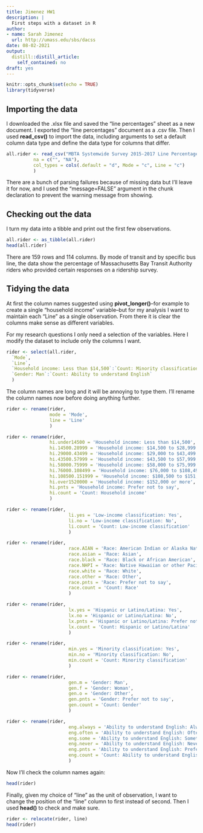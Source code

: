 ```yaml
---
title: Jimenez HW1
description: |
  First steps with a dataset in R
author:
- name: Sarah Jimenez
  url: http://umass.edu/sbs/dacss
date: 08-02-2021
output:
  distill::distill_article:
    self_contained: no
draft: yes
---
```


```r
knitr::opts_chunk$set(echo = TRUE)
library(tidyverse)
```

## Importing the data
I downloaded the .xlsx file and saved the "line percentages" sheet as a new document. I exported the "line percentages" document as a .csv file. Then I used **read_csv()** to import the data, including arguments to set a default column data type and define the data type for columns that differ.  

``` r
all.rider <- read_csv("MBTA Systemwide Survey 2015-2017 Line Percentages.csv",
          na = c("", "NA"),
          col_types = cols(.default = "d", Mode = "c", Line = "c")
          )
```

There are a bunch of parsing failures because of missing data but I'll leave it for now, and I used the "message=FALSE" argument in the chunk declaration to prevent the warning message from showing. 

## Checking out the data

I turn my data into a tibble and print out the first few observations. 

```r
all.rider <- as_tibble(all.rider)
head(all.rider)
```

There are 159 rows and 114 columns. By mode of transit and by specific bus line, the data show the percentage of Massachusetts Bay Transit Authority riders who provided certain responses on a ridership survey. 

## Tidying the data

At first the column names suggested using **pivot_longer()**--for example to create a single "household income" variable--but for my analysis I want to maintain each "Line" as a single observation. From there it is clear the columns make sense as different variables.

For my research questions I only need a selection of the variables. Here I modify the dataset to include only the columns I want. 

```r
rider <- select(all.rider,
  `Mode`,
  `Line`,
  `Household income: Less than $14,500`:`Count: Minority classification`,
  `Gender: Man`:`Count: Ability to understand English`
  )
```

The column names are long and it will be annoying to type them. I'll rename the column names now before doing anything further. 

```r
rider <- rename(rider,
                mode = 'Mode',
                line = 'Line'
                )

rider <- rename(rider,
                hi.under14500 = 'Household income: Less than $14,500',
                hi.14500.28999 = 'Household income: $14,500 to $28,999',
                hi.29000.43499 = 'Household income: $29,000 to $43,499',
                hi.43500.57999 = 'Household income: $43,500 to $57,999',
                hi.58000.75999 = 'Household income: $58,000 to $75,999',
                hi.76000.108499 = 'Household income: $76,000 to $108,499',
                hi.108500.151999 = 'Household income: $108,500 to $151,999',
                hi.over1520000 = 'Household income: $152,000 or more',
                hi.pnts = 'Household income: Prefer not to say',
                hi.count = 'Count: Household income'
                )

rider <- rename(rider,
                       li.yes = 'Low-income classification: Yes',
                       li.no = 'Low-income classification: No',
                       li.count = 'Count: Low-income classification'
                       )

rider <- rename(rider,
                       race.AIAN = 'Race: American Indian or Alaska Native',
                       race.asian = 'Race: Asian',
                       race.black = 'Race: Black or African American',
                       race.NHPI = 'Race: Native Hawaiian or other Pacific Islander',
                       race.white = 'Race: White',
                       race.other = 'Race: Other',
                       race.pnts = 'Race: Prefer not to say',
                       race.count = 'Count: Race'
                       )

rider <- rename(rider,
                       lx.yes = 'Hispanic or Latino/Latina: Yes',
                       lx.no = 'Hispanic or Latino/Latina: No',
                       lx.pnts = 'Hispanic or Latino/Latina: Prefer not to say',
                       lx.count = 'Count: Hispanic or Latino/Latina'
                       )

rider <- rename(rider,
                       min.yes = 'Minority classification: Yes',
                       min.no = 'Minority classification: No',
                       min.count = 'Count: Minority classification'
                       )

rider <- rename(rider,
                       gen.m = 'Gender: Man',
                       gen.f = 'Gender: Woman',
                       gen.o = 'Gender: Other',
                       gen.pnts = 'Gender: Prefer not to say',
                       gen.count = 'Count: Gender'
                       )

rider <- rename(rider,
                       eng.always = 'Ability to understand English: Always',
                       eng.often = 'Ability to understand English: Often',
                       eng.some = 'Ability to understand English: Sometimes',
                       eng.never = 'Ability to understand English: Never',
                       eng.pnts = 'Ability to understand English: Prefer not to say',
                       eng.count = 'Count: Ability to understand English',
                       )
```

Now I'll check the column names again:

```r
head(rider)
```
Finally, given my choice of "line" as the unit of observation, I want to change the position of the "line" column to first instead of second. Then I used **head()** to check and make sure. 

```r
rider <- relocate(rider, line)
head(rider)
```




